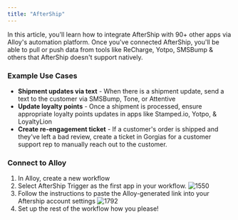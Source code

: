 ```yaml
---
title: "AfterShip"
---
```


In this article, you'll learn how to integrate AfterShip with 90+ other apps via Alloy's automation platform. Once you've connected AfterShip, you'll be able to pull or push data from tools like ReCharge, Yotpo, SMSBump & others that AfterShip doesn't support natively. 

### Example Use Cases

* **Shipment updates via text** \- When there is a shipment update, send a text to the customer via SMSBump, Tone, or Attentive
* **Update loyalty points** \- Once a shipment is processed, ensure appropriate loyalty points updates in apps like Stamped.io, Yotpo, & LoyaltyLion
* **Create re-engagement ticket** \- If a customer's order is shipped and they've left a bad review, create a ticket in Gorgias for a customer support rep to manually reach out to the customer.

### Connect to Alloy

1. In Alloy, create a new workflow
2. Select AfterShip Trigger as the first app in your workflow.
![1550](/images/3cba27d-at1.png "at1.png") 
1. Follow the instructions to paste the Alloy-generated link into your Aftership account settings
![1792](/images/d0d653a-at2.png "at2.png") 
1. Set up the rest of the workflow how you please!